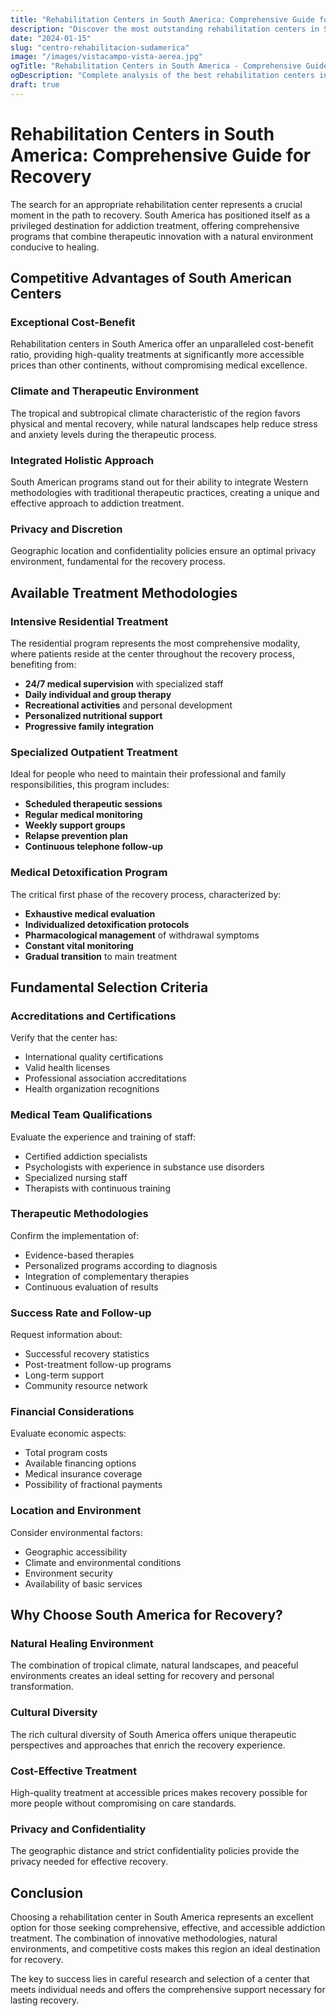 ```yaml
---
title: "Rehabilitation Centers in South America: Comprehensive Guide for Recovery"
description: "Discover the most outstanding rehabilitation centers in South America, their innovative methodologies, and how to choose the right program for successful recovery."
date: "2024-01-15"
slug: "centro-rehabilitacion-sudamerica"
image: "/images/vistacampo-vista-aerea.jpg"
ogTitle: "Rehabilitation Centers in South America - Comprehensive Guide 2024"
ogDescription: "Complete analysis of the best rehabilitation centers in South America, methodologies and selection criteria for effective recovery."
draft: true
---
```


# Rehabilitation Centers in South America: Comprehensive Guide for Recovery

The search for an appropriate rehabilitation center represents a crucial moment in the path to recovery. South America has positioned itself as a privileged destination for addiction treatment, offering comprehensive programs that combine therapeutic innovation with a natural environment conducive to healing.

## Competitive Advantages of South American Centers

### Exceptional Cost-Benefit
Rehabilitation centers in South America offer an unparalleled cost-benefit ratio, providing high-quality treatments at significantly more accessible prices than other continents, without compromising medical excellence.

### Climate and Therapeutic Environment
The tropical and subtropical climate characteristic of the region favors physical and mental recovery, while natural landscapes help reduce stress and anxiety levels during the therapeutic process.

### Integrated Holistic Approach
South American programs stand out for their ability to integrate Western methodologies with traditional therapeutic practices, creating a unique and effective approach to addiction treatment.

### Privacy and Discretion
Geographic location and confidentiality policies ensure an optimal privacy environment, fundamental for the recovery process.

## Available Treatment Methodologies

### Intensive Residential Treatment
The residential program represents the most comprehensive modality, where patients reside at the center throughout the recovery process, benefiting from:

- **24/7 medical supervision** with specialized staff
- **Daily individual and group therapy**
- **Recreational activities** and personal development
- **Personalized nutritional support**
- **Progressive family integration**

### Specialized Outpatient Treatment
Ideal for people who need to maintain their professional and family responsibilities, this program includes:

- **Scheduled therapeutic sessions**
- **Regular medical monitoring**
- **Weekly support groups**
- **Relapse prevention plan**
- **Continuous telephone follow-up**

### Medical Detoxification Program
The critical first phase of the recovery process, characterized by:

- **Exhaustive medical evaluation**
- **Individualized detoxification protocols**
- **Pharmacological management** of withdrawal symptoms
- **Constant vital monitoring**
- **Gradual transition** to main treatment

## Fundamental Selection Criteria

### Accreditations and Certifications
Verify that the center has:
- International quality certifications
- Valid health licenses
- Professional association accreditations
- Health organization recognitions

### Medical Team Qualifications
Evaluate the experience and training of staff:
- Certified addiction specialists
- Psychologists with experience in substance use disorders
- Specialized nursing staff
- Therapists with continuous training

### Therapeutic Methodologies
Confirm the implementation of:
- Evidence-based therapies
- Personalized programs according to diagnosis
- Integration of complementary therapies
- Continuous evaluation of results

### Success Rate and Follow-up
Request information about:
- Successful recovery statistics
- Post-treatment follow-up programs
- Long-term support
- Community resource network

### Financial Considerations
Evaluate economic aspects:
- Total program costs
- Available financing options
- Medical insurance coverage
- Possibility of fractional payments

### Location and Environment
Consider environmental factors:
- Geographic accessibility
- Climate and environmental conditions
- Environment security
- Availability of basic services

## Why Choose South America for Recovery?

### Natural Healing Environment
The combination of tropical climate, natural landscapes, and peaceful environments creates an ideal setting for recovery and personal transformation.

### Cultural Diversity
The rich cultural diversity of South America offers unique therapeutic perspectives and approaches that enrich the recovery experience.

### Cost-Effective Treatment
High-quality treatment at accessible prices makes recovery possible for more people without compromising on care standards.

### Privacy and Confidentiality
The geographic distance and strict confidentiality policies provide the privacy needed for effective recovery.

## Conclusion

Choosing a rehabilitation center in South America represents an excellent option for those seeking comprehensive, effective, and accessible addiction treatment. The combination of innovative methodologies, natural environments, and competitive costs makes this region an ideal destination for recovery.

The key to success lies in careful research and selection of a center that meets individual needs and offers the comprehensive support necessary for lasting recovery.
